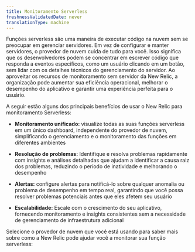 ```yaml
---
title: Monitoramento Serverless
freshnessValidatedDate: never
translationType: machine
---
```


Funções serverless são uma maneira de executar código na nuvem sem se preocupar em gerenciar servidores. Em vez de configurar e manter servidores, o provedor de nuvem cuida de tudo para você. Isso significa que os desenvolvedores podem se concentrar em escrever código que responda a eventos específicos, como um usuário clicando em um botão, sem lidar com os detalhes técnicos do gerenciamento do servidor. Ao aproveitar os recursos de monitoramento sem servidor da New Relic, a organização pode aumentar sua eficiência operacional, melhorar o desempenho do aplicativo e garantir uma experiência perfeita para o usuário.

A seguir estão alguns dos principais benefícios de usar o New Relic para monitoramento Serverless:

* **Monitoramento unificado:** visualize todas as suas funções serverless em um único dashboard, independente do provedor de nuvem, simplificando o gerenciamento e o monitoramento das funções em diferentes ambientes

* **Resolução de problemas:** Identifique e resolva problemas rapidamente com insights e análises detalhadas que ajudam a identificar a causa raiz dos problemas, reduzindo o período de inatividade e melhorando o desempenho

* **Alertas:** configure alertas para notificá-lo sobre qualquer anomalia ou problema de desempenho em tempo real, garantindo que você possa resolver problemas potenciais antes que eles afetem seu usuário

* **Escalabilidade:** Escale com o crescimento do seu aplicativo, fornecendo monitoramento e insights consistentes sem a necessidade de gerenciamento de infraestrutura adicional

Selecione o provedor de nuvem que você está usando para saber mais sobre como a New Relic pode ajudar você a monitorar sua função serverless:

<LandingPageTileGrid>
  <LandingPageTile title="AWS Lambda" href="/docs/serverless-function-monitoring/aws-lambda-monitoring/get-started/monitoring-aws-lambda-serverless-monitoring" icon="logo-aws" />

  <LandingPageTile title="Azure Functions" href="/docs/serverless-function-monitoring/azure-function-monitoring/introduction-azure-monitoring" icon="logo-azure" />

  <LandingPageTile title="Google Cloud Functions" href="/docs/integrations/google-cloud-platform-integrations/gcp-integrations-list/google-cloud-functions-monitoring-integration" icon="logo-gcloud" />
</LandingPageTileGrid>